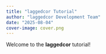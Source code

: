 ```yaml
---
title: "laggedcor Tutorial"
author: "laggedcor Development Team"
date: "2025-08-04"
cover-image: cover.png
---
```


Welcome to the **laggedcor** tutorial!